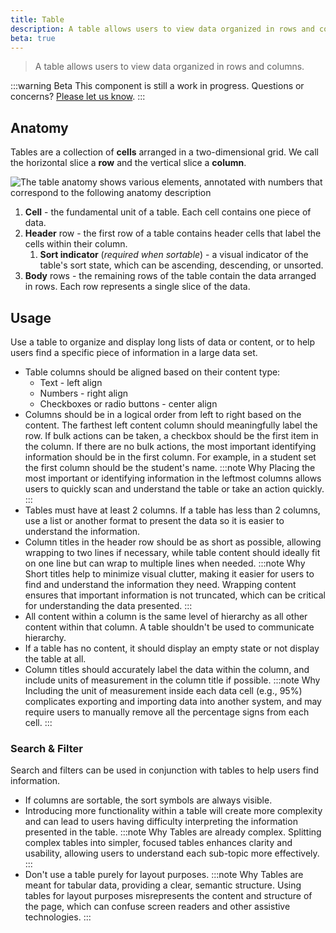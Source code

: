 ```yaml
---
title: Table
description: A table allows users to view data organized in rows and columns.
beta: true
---
```



> A table allows users to view data organized in rows and columns.

:::warning
<Badge>Beta</Badge> This component is still a work in progress. Questions or concerns? [Please let us know](mailto:nds@wwnorton.com).
:::

## Anatomy

Tables are a collection of **cells** arranged in a two-dimensional grid.
We call the horizontal slice a **row** and the vertical slice a **column**.

![The table anatomy shows various elements, annotated with numbers that correspond to the following anatomy description](/img/anatomy_table.png)

1. **Cell** - the fundamental unit of a table. Each cell contains one piece of data.
1. **Header** row - the first row of a table contains header cells that label the cells within their column.
	1. **Sort indicator** (_required when sortable_) - a visual indicator of the table's sort state, which can be ascending, descending, or unsorted.
1. **Body** rows - the remaining rows of the table contain the data arranged in rows. Each row represents a single slice of the data.

## Usage

Use a table to organize and display long lists of data or content, or to help users find a specific piece of information in a large data set.

- Table columns should be aligned based on their content type:
	- Text - left align
	- Numbers - right align
	- Checkboxes or radio buttons - center align
- Columns should be in a logical order from left to right based on the content. The farthest left content column should meaningfully label the row. If bulk actions can be taken, a checkbox should be the first item in the column.  If there are no bulk actions, the most important identifying information should be in the first column. For example, in a student set the first column should be the student's name.
	:::note Why
	Placing the most important or identifying information in the leftmost columns allows users to quickly scan and understand the table or take an action quickly.
	:::
- Tables must have at least 2 columns. If a table has less than 2 columns, use a list or another format to present the data so it is easier to understand the information.
- Column titles in the header row should be as short as possible, allowing wrapping to two lines if necessary, while table content should ideally fit on one line but can wrap to multiple lines when needed.
	:::note Why
	Short titles help to minimize visual clutter, making it easier for users to find and understand the information they need. Wrapping content ensures that important information is not truncated, which can be critical for understanding the data presented.
	:::
- All content within a column is the same level of hierarchy as all other content within that column. A table shouldn't be used to communicate hierarchy.
- If a table has no content, it should display an empty state or not display the table at all.
- Column titles should accurately label the data within the column, and include units of measurement in the column title if possible.
	:::note Why
	Including the unit of measurement inside each data cell (e.g., 95%) complicates exporting and importing data into another system, and may require users to manually remove all the percentage signs from each cell.
	:::

### Search & Filter

Search and filters can be used in conjunction with tables to help users find information.

- If columns are sortable, the sort symbols are always visible.
- Introducing more functionality within a table will create more complexity and can lead to users having difficulty interpreting the information presented in the table.
	:::note Why
	Tables are already complex. Splitting complex tables into simpler, focused tables enhances clarity and usability, allowing users to understand each sub-topic more effectively.
	:::
- Don't use a table purely for layout purposes.
	:::note Why
	Tables are meant for tabular data, providing a clear, semantic structure. Using tables for layout purposes misrepresents the content and structure of the page, which can confuse screen readers and other assistive technologies.
	:::
